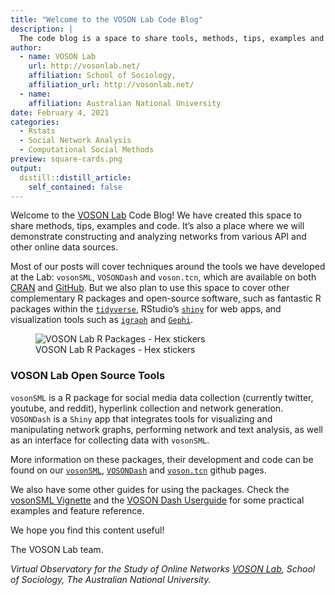 ```yaml
---
title: "Welcome to the VOSON Lab Code Blog"
description: |
  The code blog is a space to share tools, methods, tips, examples and code. A place to collect data, construct and analyze online networks.
author:
  - name: VOSON Lab 
    url: http://vosonlab.net/
    affiliation: School of Sociology,
    affiliation_url: http://vosonlab.net/
  - name:  
    affiliation: Australian National University
date: February 4, 2021
categories:
  - Rstats
  - Social Network Analysis
  - Computational Social Methods
preview: square-cards.png
output:
  distill::distill_article:
    self_contained: false
---
```


Welcome to the [VOSON Lab](http://vosonlab.net/) Code Blog! We have created this space to share methods, tips, examples and code. It's also a place where we will demonstrate constructing and analyzing networks from various API and other online data sources. 

Most of our posts will cover techniques around the tools we have developed at the Lab: `vosonSML`, `VOSONDash` and `voson.tcn`, which are available on both [CRAN](https://cran.r-project.org/package=vosonSML) and [GitHub](https://github.com/vosonlab). But we also plan to use this space to cover other complementary R packages and open-source software, such as fantastic R packages within the [`tidyverse`](https://www.tidyverse.org/), RStudio's [`shiny`](https://www.rstudio.com/products/shiny/) for web apps, and visualization tools such as [`igraph`](https://igraph.org/r/) and [`Gephi`](https://gephi.org/).

![VOSON Lab R Packages - Hex stickers](VOSON-tools.png)

### VOSON Lab Open Source Tools

`vosonSML` is a R package for social media data collection (currently twitter, youtube, and reddit), hyperlink collection and network generation. `VOSONDash` is a `Shiny` app that integrates tools for visualizing and manipulating network graphs, performing network and text analysis, as well as an interface for collecting data with `vosonSML`.

More information on these packages, their development and code can be found on our [`vosonSML`](https://github.com/vosonlab/vosonSML), [`VOSONDash`](https://github.com/vosonlab/VOSONDash) and [`voson.tcn`](https://github.com/vosonlab/voson.tcn) github pages. 

We also have some other guides for using the packages. Check the [vosonSML Vignette](https://vosonlab.github.io/vosonSML/articles/Intro-to-vosonSML.html) and the [VOSON Dash Userguide](https://vosonlab.github.io/VOSONDashDocs/) for some practical examples and feature reference. 

We hope you find this content useful!

The VOSON Lab team.

*Virtual Observatory for the Study of Online Networks [VOSON Lab](http://vosonlab.net/), School of Sociology, The Australian National University.*
